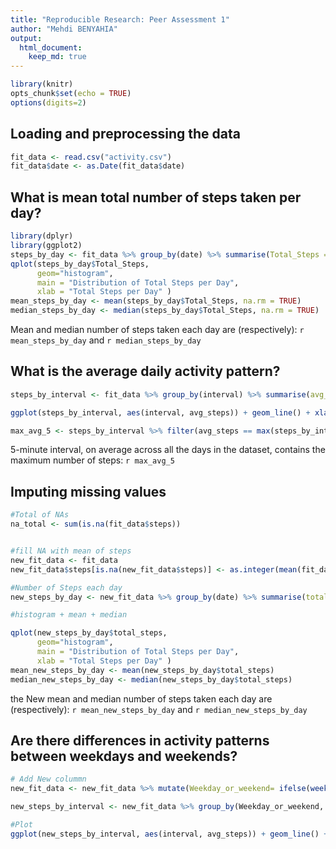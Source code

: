```yaml
---
title: "Reproducible Research: Peer Assessment 1"
author: "Mehdi BENYAHIA"
output: 
  html_document:
    keep_md: true
---
```


```r
library(knitr)
opts_chunk$set(echo = TRUE)
options(digits=2)
```

## Loading and preprocessing the data
```r
fit_data <- read.csv("activity.csv")
fit_data$date <- as.Date(fit_data$date)
```



## What is mean total number of steps taken per day?
```r
library(dplyr)
library(ggplot2)
steps_by_day <- fit_data %>% group_by(date) %>% summarise(Total_Steps = sum(steps))
qplot(steps_by_day$Total_Steps, 
      geom="histogram",
      main = "Distribution of Total Steps per Day", 
      xlab = "Total Steps per Day" )
mean_steps_by_day <- mean(steps_by_day$Total_Steps, na.rm = TRUE)
median_steps_by_day <- median(steps_by_day$Total_Steps, na.rm = TRUE)
```
Mean and median number of steps taken each day are (respectively): `r mean_steps_by_day` and  `r median_steps_by_day`

## What is the average daily activity pattern?
```r
steps_by_interval <- fit_data %>% group_by(interval) %>% summarise(avg_steps = mean(steps, na.rm = TRUE))

ggplot(steps_by_interval, aes(interval, avg_steps)) + geom_line() + xlab("5min Intervals") + ylab("Average Steps")

max_avg_5 <- steps_by_interval %>% filter(avg_steps == max(steps_by_interval$avg_steps)) %>% select(interval)
```

5-minute interval, on average across all the days in the dataset, contains the maximum number of steps: `r max_avg_5`

## Imputing missing values

```r
#Total of NAs
na_total <- sum(is.na(fit_data$steps))


#fill NA with mean of steps
new_fit_data <- fit_data
new_fit_data$steps[is.na(new_fit_data$steps)] <- as.integer(mean(fit_data$steps, na.rm = TRUE))

#Number of Steps each day
new_steps_by_day <- new_fit_data %>% group_by(date) %>% summarise(total_steps = sum(steps))

#histogram + mean + median

qplot(new_steps_by_day$total_steps, 
      geom="histogram",
      main = "Distribution of Total Steps per Day", 
      xlab = "Total Steps per Day" )
mean_new_steps_by_day <- mean(new_steps_by_day$total_steps)
median_new_steps_by_day <- median(new_steps_by_day$total_steps)

```

the New mean and median number of steps taken each day are (respectively): `r mean_new_steps_by_day` and  `r median_new_steps_by_day`

## Are there differences in activity patterns between weekdays and weekends?

```r

# Add New colummn
new_fit_data <- new_fit_data %>% mutate(Weekday_or_weekend= ifelse(weekdays(new_fit_data $date)=="Saturday" | weekdays(new_fit_data $date)=="Sunday", "Weekend", "Weekday"))

new_steps_by_interval <- new_fit_data %>% group_by(Weekday_or_weekend, interval) %>% summarise(avg_steps = mean(steps, na.rm = TRUE))

#Plot 
ggplot(new_steps_by_interval, aes(interval, avg_steps)) + geom_line() + xlab("5min Intervals") + ylab("Average Steps") + facet_grid(Weekday_or_weekend~.)

```
